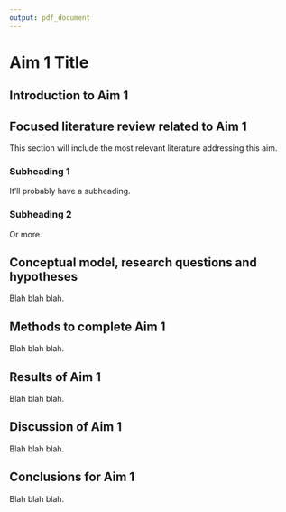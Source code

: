 ```yaml
---
output: pdf_document
---
```


\center
# Aim 1 Title
\raggedright

## Introduction to Aim 1

\lipsum
## Focused literature review related to Aim 1
This section will include the most relevant literature addressing this
aim.

### Subheading 1
It'll probably have a subheading.

### Subheading 2
Or more.

## Conceptual model, research questions and hypotheses
Blah blah blah.

## Methods to complete Aim 1
Blah blah blah.

## Results of Aim 1
Blah blah blah.

## Discussion of Aim 1
Blah blah blah.

## Conclusions for Aim 1
Blah blah blah.
